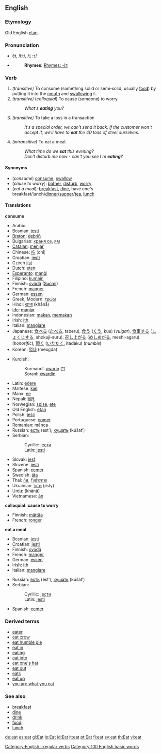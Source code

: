 ==English==

{{rank|modern|medium|ill|842|eat|et|scene|hot}}

===Etymology===
Old English [[etan]].

===Pronunciation===
*ēt, /iːt/, /<tt>i:t</tt>/
*{{audio|en-us-eat.ogg|Audio (US)}}
*:'''Rhymes:''' [[Rhymes: -iːt]]

===Verb===
[[Category:English irregular verbs]]
{{en-verb2|'''to eat'''|'''[[eats]]'''|'''[[ate]]'''|'''[[eaten]]'''|'''[[eating]]'''}}
#''(transitive)'' To consume (something solid or semi-solid, usually [[food]]) by putting it into the [[mouth]] and [[swallow]]ing it.
#''(transitive)'' (''colloquial'') To cause (someone) to worry.
#:''What's '''eating''' you?''
#''(transitive)'' {{Idiom}} To take a loss in a transaction
#:''It's a special order, we can't send it back; if the customer won't accept it, we'll have to '''eat''' the 40 tons of steel ourselves.''
#''(intransitive)'' To eat a meal.<!--Please note that this definition is not recursive as it makes use of the transitive sense above-->
#:''What time do we '''eat''' this evening?''
#:''Don't disturb me now - can't you see I'm '''eating'''?''

====Synonyms====
*(''consume'') [[consume]], [[swallow]]
*(''cause to worry''): [[bother]], [[disturb]], [[worry]]
*(''eat a meal''): [[breakfast]], [[dine]], have one's breakfast/lunch/[[dinner]]/[[supper]]/[[tea]], [[lunch]]

====Translations====
'''consume'''
{{top}}
*Arabic: {{ARchar|[[ياكل|يأكل]]}}
*Bosnian: [[jesti#Bosnian|jesti]]
*[[Breton]]: [[debriñ]]
*Bulgarian: [[храня се]], [[ям]]
*[[Catalan]]: [[menjar]]
*Chinese: [[吃]] (chī)
*Croatian: [[jesti#Croatian|jesti]]
*Czech [[jíst]]
*Dutch: [[eten]]
*[[Esperanto]]: [[manĝi]]
*Filipino: [[kumain]]
*Finnish: [[syödä]] ([[:fi:syödä|Suomi]])
*French: [[manger#French|manger]]
*German: [[essen]]
*Greek, Modern: [[τρώω]]
*Hindi: [[खाना]] (khānā)
*[[Ido]]: [[manjar]]
*Indonesian: [[makan]], [[makan|memakan]]
*Irish: [[ith]]
*Italian: [[mangiare]]
*Japanese: [[食べる]] ([[たべる]], taberu), [[食う]] ([[くう]], kuu) (''vulgar''), [[食事]]する ([[しょくじ]]する, shokuji-suru), [[召し上がる]] ([[めしあがる]], meshi-agaru) (''honorific''), [[頂く]] ([[いただく]], itadaku) (''humble'')
*Korean: [[먹다]] (meogda)
{{mid}}
*Kurdish:
*:Kurmancî: [[xwarin]] ([[:ku:xwarin|*]])
*:Soranî: [[xwardin]]
*Latin: [[edere]]
*Maltese: [[kiel]]
*Manx: [[ee#Manx|ee]]
*Nepali: [[खानु]]
*Norwegian: [[spise]], [[ete]]
*Old English: [[etan]]
*Polish: [[jeść]]
*Portuguese: [[comer]]
*Romanian: [[mânca]]
*Russian: [[есть]] (est’), [[кушать]] (kúšat’)
*Serbian:
*:Cyrillic: [[јести#Serbian|јести]]
*:Latin: [[jesti#Serbian|jesti]]
*Slovak: [[jesť]]
*Slovene: [[jesti]]
*Spanish: [[comer]]
*Swedish: [[äta]]
*Thai: [[กิน]], [[รับประทาน]]
*Ukrainian: [[їсти]] (j'''i'''sty)
*Urdu: {{FAchar|[[کھانا]]}} (khānā)
*Vietnamese: [[ăn]]
{{bottom}}

'''colloquial: cause to worry'''
<!--Note: add COLLOQUIAL, INFORMAL or SLANG translations here, where these exist-->
{{top}}
*Finnish: [[mättää]]
*French: [[ronger]]
{{mid}}
{{bottom}}

'''eat a meal'''
{{top}}
*Bosnian: [[jesti#Bosnian|jesti]]
*Croatian: [[jesti#Croatian|jesti]]
*Finnish: [[syödä]]
*French: [[manger]]
*German: [[essen]]
*Irish: [[ith]]
*Italian: [[mangiare]]
{{mid}}
*Russian: [[есть]] (est’), [[кушать]] (kúšat’)
*Serbian:
*:Cyrillic: [[јести#Serbian|јести]]
*:Latin: [[jesti#Serbian|jesti]]
*Spanish: [[comer]]
{{bottom}}

===Derived terms===
*[[eater]]
*[[eat crow]]
*[[eat humble pie]]
*[[eat in]]
*[[eating]]
*[[eat into]]
*[[eat one's hat]]
*[[eat out]]
*[[eats]]<!--noun: slang for "food"-->
*[[eat up]]
*[[you are what you eat]]
<!-- these are derived from "eater":
*[[crow eater]]
*[[pie-eater]]
--> <!--so what?  They are still derivations, no?-->

===See also===
*[[breakfast]]<!--verb-->
*[[dine]]
*[[drink]]
*[[food]]
*[[lunch]]<!--verb-->

[[Category:100 English basic words]]

[[de:eat]]
[[es:eat]]
[[gl:Eat]]
[[io:Eat]]
[[id:Eat]]
[[it:eat]]
[[pt:Eat]]
[[fi:eat]]
[[sv:eat]]
[[th:Eat]]
[[vi:eat]]